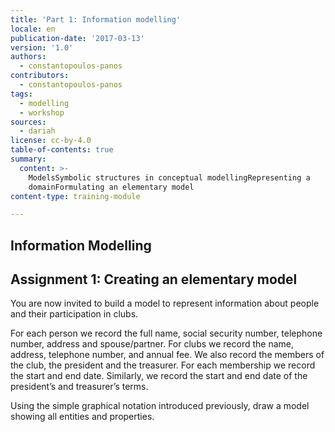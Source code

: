 ```yaml
---
title: 'Part 1: Information modelling'
locale: en
publication-date: '2017-03-13'
version: '1.0'
authors:
  - constantopoulos-panos
contributors:
  - constantopoulos-panos
tags:
  - modelling
  - workshop
sources:
  - dariah
license: cc-by-4.0
table-of-contents: true
summary:
  content: >-
    ModelsSymbolic structures in conceptual modellingRepresenting a
    domainFormulating an elementary model
content-type: training-module

---
```


## Information Modelling

<IframeElement w={840} h={450} alt="" src="https://www.youtube.com/embed/AMlusuuAp1o" />

## Assignment 1: Creating an elementary model

You are now invited to build a model to represent information about people and their participation in clubs.

For each person we record the full name, social security number, telephone number, address and spouse/partner. For clubs we record the name, address, telephone number, and annual fee. We also record the members of the club, the president and the treasurer. For each membership we record the start and end date. Similarly, we record the start and end date of the president’s and treasurer’s terms.

Using the simple graphical notation introduced previously, draw a model showing all entities and properties.
